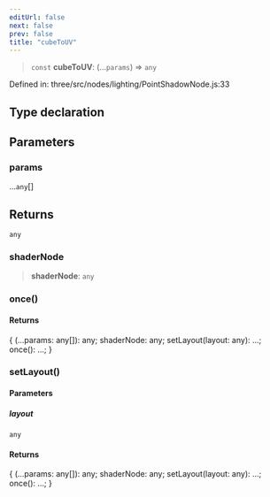 ```yaml
---
editUrl: false
next: false
prev: false
title: "cubeToUV"
---
```


> `const` **cubeToUV**: (...`params`) => `any`

Defined in: three/src/nodes/lighting/PointShadowNode.js:33

## Type declaration

## Parameters

### params

...`any`[]

## Returns

`any`

### shaderNode

> **shaderNode**: `any`

### once()

#### Returns

\{ (...params: any\[\]): any; shaderNode: any; setLayout(layout: any): ...; once(): ...; \}

### setLayout()

#### Parameters

##### layout

`any`

#### Returns

\{ (...params: any\[\]): any; shaderNode: any; setLayout(layout: any): ...; once(): ...; \}
